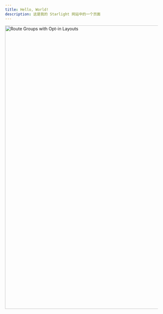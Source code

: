 ```yaml
---
title: Hello, World!
description: 这是我的 Starlight 网站中的一个页面
---
```




<Image
  alt="Route Groups with Opt-in Layouts"
  srcLight="/docs/light/route-group-opt-in-layouts.png"
  srcDark="/docs/dark/route-group-opt-in-layouts.png"
  width="1600"
  height="930"
/>
